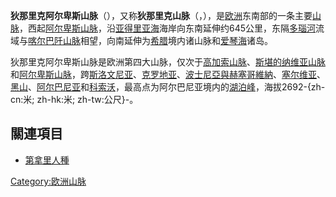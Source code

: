 {{Expand|time=2016-1-11}}
{{Expand English|time=2016-1-11}}
{{noteTA
|1=zh-cn:狄那里克阿尔卑斯山脉;zh-tw:第拿里阿爾卑斯山;zh-hant:狄那里克阿爾卑斯山脈;
|2=zh-cn:狄那里克;zh-tw:第拿里;zh-hant:狄那里克;
|3=zh-cn:黑山;zh-hk:黑山;zh-tw:蒙特內哥羅;
}}
{{Geobox|山脈
| name=第拿里阿爾卑斯山 |other_name=第拿里山脈
| image=Orjen.jpg
| image_caption=[[歐里恩山|歐里恩山]]（Orjen）
| country={{ALB}}|country1={{BIH}}|country2={{CRO}}|country3={{KOS}}|country4={{MNE}}|country5={{SRB}}|country6={{flag|斯洛文尼亞}}
| border=朱利安阿爾卑斯山
| highest=Maja Jezercë（{{ALB}}）
| elevation_m=2694
| lat_d=42|lat_m=26|lat_s=30|lat_NS=N
| long_d=19|long_m=48|long_s=45|long_EW=E
| geology=沉積岩 | period=中生代 | orogeny=
| area_km2= | length_km=645 | length_orientation=NW-SE
| width_km= | width_orientation=
| map= Dinarisches Gebirge Topo.png | map_caption=第拿里阿爾卑斯山立體模型地圖
}}
'''狄那里克阿尔卑斯山脉'''（{{Lang-en|'''Dinaric Alps'''}}），又称'''狄那里克山脉'''（{{Lang-hr|'''Dinarsko gorje'''}}，{{Lang-sr|'''Динарске планине'''}}），是[[欧洲|欧洲]]东南部的一条主要[[山脉|山脉]]，西起[[阿尔卑斯山脉|阿尔卑斯山脉]]，沿[[亚得里亚海|亚得里亚海]]海岸向东南延伸约645公里，东隔[[多瑙河|多瑙河]]流域与[[喀尔巴阡山脉|喀尔巴阡山脉]]相望，向南延伸为[[希腊|希腊]]境内诸山脉和[[爱琴海|爱琴海]]诸岛。

狄那里克阿尔卑斯山脉是欧洲第四大山脉，仅次于[[高加索山脉|高加索山脉]]、[[斯堪的纳维亚山脉|斯堪的纳维亚山脉]]和[[阿尔卑斯山脉|阿尔卑斯山脉]]，跨[[斯洛文尼亚|斯洛文尼亚]]、[[克罗地亚|克罗地亚]]、[[波士尼亞與赫塞哥維納|波士尼亞與赫塞哥維納]]、[[塞尔维亚|塞尔维亚]]、[[黑山|黑山]]、[[阿尔巴尼亚|阿尔巴尼亚]]和[[科索沃|科索沃]]，最高点为阿尔巴尼亚境内的[[湖泊峰|湖泊峰]]，海拔2692-{zh-cn:米; zh-hk:米; zh-tw:公尺}-。

== 關連項目 ==
* [[第拿里人種|第拿里人種]]
{{Europe-geo-stub}}

{{Authority control}}
[[Category:欧洲山脉|Category:欧洲山脉]]